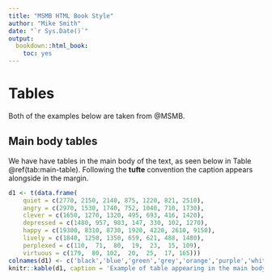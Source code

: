 ```yaml
---
title: "MSMB HTML Book Style"
author: "Mike Smith"
date: "`r Sys.Date()`"
output:
  bookdown::html_book:
    toc: yes
---
```


# Tables

Both of the examples below are taken from @MSMB.

## Main body tables

We have have tables in the main body of the text, as seen below in Table \@ref(tab:main-table).  Following the **tufte** convention the caption appears alongside in the margin.

```r
d1 <- t(data.frame(
    quiet = c(2770, 2150, 2140, 875, 1220, 821, 2510),
    angry = c(2970, 1530, 1740, 752, 1040, 710, 1730),
    clever = c(1650, 1270, 1320, 495, 693, 416, 1420),
    depressed = c(1480, 957, 983, 147, 330, 102, 1270),
    happy = c(19300, 8310, 8730, 1920, 4220, 2610, 9150),
    lively = c(1840, 1250, 1350, 659, 621, 488, 1480),
    perplexed = c(110,  71,  80,  19,  23,  15, 109),
    virtuous = c(179,  80, 102,  20,  25,  17, 165)))
colnames(d1) <- c('black','blue','green','grey','orange','purple','white')
knitr::kable(d1, caption = 'Example of table appearing in the main body of the text.')
```
